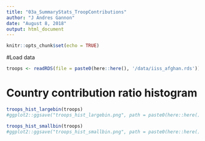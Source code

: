 ```yaml
---
title: "03a_SummaryStats_TroopContributions"
author: "J Andres Gannon"
date: "August 8, 2018"
output: html_document
---
```


```r
knitr::opts_chunk$set(echo = TRUE)
```

#Load data
```r
troops <- readRDS(file = paste0(here::here(), '/data/iiss_afghan.rds'))
```

# Country contribution ratio histogram
```r
troops_hist_largebin(troops)
#ggplot2::ggsave("troops_hist_largebin.png", path = paste0(here::here(), '/paper/figures'))

troops_hist_smallbin(troops)
#ggplot2::ggsave("troops_hist_smallbin.png", path = paste0(here::here(), '/paper/figures'))
```
